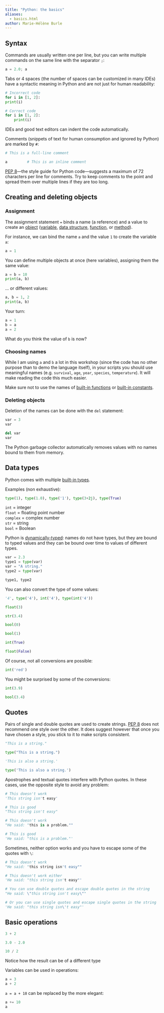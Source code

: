 ```yaml
---
title: "Python: the basics"
aliases:
  - basics.html
author: Marie-Hélène Burle
---
```


## Syntax

Commands are usually written one per line, but you can write multiple commands on the same line with the separator `;`:

```python
a = 2.0; a
```

Tabs or 4 spaces (the number of spaces can be customized in many IDEs) have a syntactic meaning in Python and are not just for human readability:

```python
# Incorrect code
for i in [1, 2]:
print(i)
```

```python
# Correct code
for i in [1, 2]:
    print(i)
```

:::{.note}

IDEs and good text editors can indent the code automatically.

:::

Comments (snippets of text for human consumption and ignored by Python) are marked by `#`:

```python
# This is a full-line comment

a         # This is an inline comment
```

[PEP 8](https://peps.python.org/pep-0008/#maximum-line-length)—the style guide for Python code—suggests a maximum of 72 characters per line for comments. Try to keep comments to the point and spread them over multiple lines if they are too long.

## Creating and deleting objects

### Assignment

The assignment statement `=` binds a name (a reference) and a value to create an [object](https://en.wikipedia.org/wiki/Object_(computer_science)) ([variable](https://en.wikipedia.org/wiki/Variable_(computer_science)), [data structure](https://en.wikipedia.org/wiki/Data_structure), [function](https://en.wikipedia.org/wiki/Function_(computer_programming)), or [method](https://en.wikipedia.org/wiki/Method_(computer_programming))).

:::{.example}

For instance, we can bind the name `a` and the value `1` to create the variable `a`:

:::

```python
a = 1
```

You can define multiple objects at once (here variables), assigning them the same value:

```python
a = b = 10
print(a, b)
```

... or different values:

```python
a, b = 1, 2
print(a, b)
```

:::{.exo}

:::{.yourturn}

Your turn:

:::

```python
a = 1
b = a
a = 2
```

What do you think the value of `b` is now?

:::

### Choosing names

While I am using `a` and `b` a lot in this workshop (since the code has no other purpose than to demo the language itself), in your scripts you should use meaningful names (e.g. `survival`, `age`, `year`, `species`, `temperature`). It will make reading the code this much easier.

Make sure not to use the names of [built-in functions](https://docs.python.org/3/library/functions.html) or [built-in constants](https://docs.python.org/3/library/constants.html).

### Deleting objects

Deletion of the names can be done with the `del` statement:

```python
var = 3
var
```

```python
del var
var
```

The Python garbage collector automatically removes values with no names bound to them from memory.

## Data types

Python comes with multiple [built-in types](https://docs.python.org/3/library/stdtypes.html).

:::{.example}

Examples (non exhaustive):

:::

```python
type(1), type(1.0), type('1'), type(3+2j), type(True)
```

:::{.note}

`int` = integer \
`float` = floating point number \
`complex` = complex number \
`str` = string \
`bool` = Boolean

:::

Python is [dynamically-typed](https://en.wikipedia.org/wiki/Type_system#DYNAMIC): names do not have types, but they are bound to typed values and they can be bound over time to values of different types.

```python
var = 2.3
type1 = type(var)
var = "A string."
type2 = type(var)

type1, type2
```

You can also convert the type of some values:

```python
'4', type('4'), int('4'), type(int('4'))
```

```python
float(3)
```

```python
str(3.4)
```

```python
bool(0)
```

```python
bool(1)
```

```python
int(True)
```

```python
float(False)
```

Of course, not all conversions are possible:

```python
int('red')
```

You might be surprised by some of the conversions:

```python
int(3.9)
```

```python
bool(3.4)
```

## Quotes

Pairs of single and double quotes are used to create strings. [PEP 8](https://peps.python.org/pep-0008/#maximum-line-length) does not recommend one style over the other. It does suggest however that once you have chosen a style, you stick to it to make scripts consistent.

```python
"This is a string."
```

```python
type("This is a string.")
```

```python
'This is also a string.'
```

```python
type('This is also a string.')
```

Apostrophes and textual quotes interfere with Python quotes. In these cases, use the opposite style to avoid any problem:

```python
# This doesn't work
'This string isn't easy'
```

```python
# This is good
"This string isn't easy"
```

```python
# This doesn't work
"He said: "this is a problem.""
```

```python
# This is good
'He said: "this is a problem."'
```

Sometimes, neither option works and you have to escape some of the quotes with `\`:

```python
# This doesn't work
"He said: "this string isn't easy""
```

```python
# This doesn't work either
'He said: "this string isn't easy"'
```

```python
# You can use double quotes and escape double quotes in the string
"He said: \"this string isn't easy\""
```

```python
# Or you can use single quotes and escape single quotes in the string
'He said: "this string isn\'t easy"'
```

## Basic operations

```python
3 + 2
```

```python
3.0 - 2.0
```

```python
10 / 2
```

:::{.note}

Notice how the result can be of a different type

:::

Variables can be used in operations:

```python
a = 3
a + 2
```

`a = a + 10` can be replaced by the more elegant:

```python
a += 10
a
```

